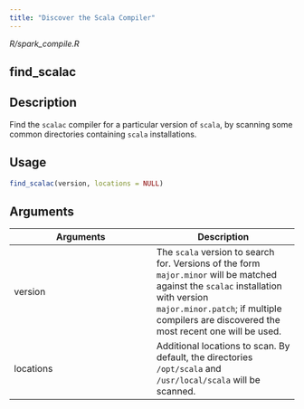 ```yaml
---
title: "Discover the Scala Compiler"
---
```


*R/spark_compile.R*

## find_scalac

## Description
Find the `scalac` compiler for a particular version of `scala`, by scanning some common directories containing `scala` installations. 


## Usage
```r
find_scalac(version, locations = NULL) 
```

## Arguments
|Arguments|Description|
|---|---|
| version | The `scala` version to search for. Versions of the form `major.minor` will be matched against the `scalac` installation with version `major.minor.patch`; if multiple compilers are discovered the most recent one will be used. |
| locations | Additional locations to scan. By default, the directories `/opt/scala` and `/usr/local/scala` will be scanned. |







